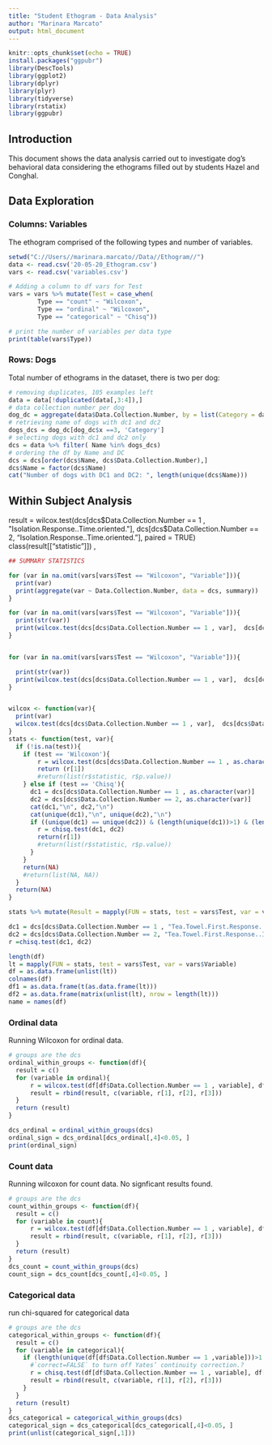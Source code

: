 ```yaml
---
title: "Student Ethogram - Data Analysis"
author: "Marinara Marcato"
output: html_document
---
```


```r
knitr::opts_chunk$set(echo = TRUE)
install.packages("ggpubr")
library(DescTools)
library(ggplot2)
library(dplyr)
library(plyr)
library(tidyverse)
library(rstatix)
library(ggpubr)
```

## Introduction 
This document shows the data analysis carried out to investigate 
dog's behavioral data considering the ethograms filled out by students
Hazel and Conghal.


## Data Exploration

### Columns: Variables
The ethogram comprised of the following types and number of variables.

```r
setwd("C://Users//marinara.marcato//Data//Ethogram//")
data <- read.csv('20-05-20_Ethogram.csv')
vars <- read.csv('variables.csv')

# Adding a column to df vars for Test 
vars = vars %>% mutate(Test = case_when(
        Type == "count" ~ "Wilcoxon",
        Type == "ordinal" ~ "Wilcoxon", 
        Type == "categorical" ~ "Chisq"))

# print the number of variables per data type
print(table(vars$Type))
```

### Rows: Dogs
Total number of ethograms in the dataset, there is two per dog:
```r
# removing duplicates, 105 examples left
data = data[!duplicated(data[,3:4]),]
# data collection number per dog
dog_dc = aggregate(data$Data.Collection.Number, by = list(Category = data$Name), FUN = sum)
# retrieving name of dogs with dc1 and dc2
dogs_dcs = dog_dc[dog_dc$x ==3, 'Category']
# selecting dogs with dc1 and dc2 only
dcs = data %>% filter( Name %in% dogs_dcs)
# ordering the df by Name and DC
dcs = dcs[order(dcs$Name, dcs$Data.Collection.Number),]
dcs$Name = factor(dcs$Name)
cat("Number of dogs with DC1 and DC2: ", length(unique(dcs$Name)))
```


## Within Subject Analysis

result = wilcox.test(dcs[dcs$Data.Collection.Number == 1 , "Isolation.Response..Time.oriented."],  dcs[dcs$Data.Collection.Number == 2, "Isolation.Response..Time.oriented."], paired = TRUE)
class(result[["statistic"]])
, 
```r
## SUMMARY STATISTICS

for (var in na.omit(vars[vars$Test == "Wilcoxon", "Variable"])){
  print(var)
  print(aggregate(var ~ Data.Collection.Number, data = dcs, summary))
}    

for (var in na.omit(vars[vars$Test == "Wilcoxon", "Variable"])){
  print(str(var))
  print(wilcox.test(dcs[dcs$Data.Collection.Number == 1 , var],  dcs[dcs$Data.Collection.Number == 2, var], paired = TRUE)[1:3])
}


for (var in na.omit(vars[vars$Test == "Wilcoxon", "Variable"])){

  print(str(var))
  print(wilcox.test(dcs[dcs$Data.Collection.Number == 1 , var],  dcs[dcs$Data.Collection.Number == 2, var], paired = TRUE)[1:3])
}


wilcox <- function(var){
  print(var)
  wilcox.test(dcs[dcs$Data.Collection.Number == 1 , var],  dcs[dcs$Data.Collection.Number == 2, var], paired = TRUE)
}
stats <- function(test, var){
  if (!is.na(test)){
    if (test == 'Wilcoxon'){
        r = wilcox.test(dcs[dcs$Data.Collection.Number == 1 , as.character(var)],  dcs[dcs$Data.Collection.Number == 2, as.character(var)], paired = TRUE)
        return (r[1])
        #return(list(r$statistic, r$p.value))
    } else if (test == 'Chisq'){
      dc1 = dcs[dcs$Data.Collection.Number == 1 , as.character(var)]
      dc2 = dcs[dcs$Data.Collection.Number == 2, as.character(var)]
      cat(dc1,"\n", dc2,"\n")
      cat(unique(dc1),"\n", unique(dc2),"\n")
      if ((unique(dc1) == unique(dc2)) & (length(unique(dc1))>1) & (length(unique(dc2))>1)){
        r = chisq.test(dc1, dc2)
        return(r[1])
        #return(list(r$statistic, r$p.value))
      }
    }
    return(NA)
    #return(list(NA, NA))
  }
  return(NA)
}

stats %>% mutate(Result = mapply(FUN = stats, test = vars$Test, var = vars$Variable))

dc1 = dcs[dcs$Data.Collection.Number == 1 , "Tea.Towel.First.Response..Indifferent."]
dc2 = dcs[dcs$Data.Collection.Number == 2, "Tea.Towel.First.Response..Indifferent."]
r =chisq.test(dc1, dc2)

length(df)
lt = mapply(FUN = stats, test = vars$Test, var = vars$Variable)
df = as.data.frame(unlist(lt))
colnames(df)
df1 = as.data.frame(t(as.data.frame(lt)))
df2 = as.data.frame(matrix(unlist(lt), nrow = length(lt)))
name = names(df)


```
### Ordinal data
Running Wilcoxon for ordinal data. 
```r
# groups are the dcs
ordinal_within_groups <- function(df){
  result = c()
  for (variable in ordinal){
      r = wilcox.test(df[df$Data.Collection.Number == 1 , variable], df[df$Data.Collection.Number == 2, variable], paired = TRUE)
      result = rbind(result, c(variable, r[1], r[2], r[3]))
  }
  return (result)
}

dcs_ordinal = ordinal_within_groups(dcs)
ordinal_sign = dcs_ordinal[dcs_ordinal[,4]<0.05, ]
print(ordinal_sign)
```

### Count data
Running wilcoxon for count data. No signficant results found.
```r
# groups are the dcs
count_within_groups <- function(df){
  result = c()
  for (variable in count){
      r = wilcox.test(df[df$Data.Collection.Number == 1 , variable], df[df$Data.Collection.Number == 2, variable], paired = TRUE)
      result = rbind(result, c(variable, r[1], r[2], r[3]))
  }
  return (result)
}
dcs_count = count_within_groups(dcs)
count_sign = dcs_count[dcs_count[,4]<0.05, ]
```

### Categorical data
run chi-squared for categorical data

```r
# groups are the dcs
categorical_within_groups <- function(df){
  result = c()
  for (variable in categorical){
    if (length(unique(df[df$Data.Collection.Number == 1 ,variable]))>1 & length(unique(df[df$Data.Collection.Number == 2 ,variable]))>1){
      #`correct=FALSE` to turn off Yates’ continuity correction.? 
      r = chisq.test(df[df$Data.Collection.Number == 1 , variable], df[df$Data.Collection.Number == 2, variable])
      result = rbind(result, c(variable, r[1], r[2], r[3]))
    }
  }
  return (result)
}
dcs_categorical = categorical_within_groups(dcs)
categorical_sign = dcs_categorical[dcs_categorical[,4]<0.05, ]
print(unlist(categorical_sign[,1]))
```
